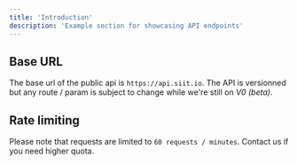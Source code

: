 ```yaml
---
title: 'Introduction'
description: 'Example section for showcasing API endpoints'
---
```


## Base URL

The base url of the public api is `https://api.siit.io`. The API is versionned but any route / param is subject to change while we're still on _V0 (beta)_.

## Rate limiting

Please note that requests are limited to `60 requests / minutes`. Contact us if you need higher quota.

